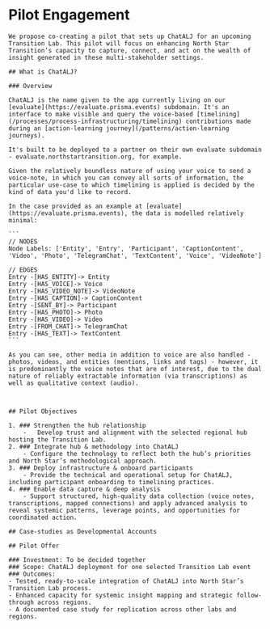 
# Pilot Engagement

<PageGate requiredPassword="norstapri123">

	We propose co-creating a pilot that sets up ChatALJ for an upcoming Transition Lab. This pilot will focus on enhancing North Star Transition’s capacity to capture, connect, and act on the wealth of insight generated in these multi-stakeholder settings.

	## What is ChatALJ?

	### Overview

	ChatALJ is the name given to the app currently living on our [evaluate](https://evaluate.prisma.events) subdomain. It's an interface to make visible and query the voice-based [timelining](/processes/process-infrastructuring/timelining) contributions made during an [action-learning journey](/patterns/action-learning journeys). 

	It's built to be deployed to a partner on their own evaluate subdomain - evaluate.northstartransition.org, for example. 

	Given the relatively boundless nature of using your voice to send a voice-note, in which you can convey all sorts of information, the particular use-case to which timelining is applied is decided by the kind of data you'd like to record. 
	
	In the case provided as an example at [evaluate](https://evaluate.prisma.events), the data is modelled relatively minimal: 

	```
	// NODES
	Node Labels: ['Entity', 'Entry', 'Participant', 'CaptionContent', 'Video', 'Photo', 'TelegramChat', 'TextContent', 'Voice', 'VideoNote']

	// EDGES
	Entry -[HAS_ENTITY]-> Entity
	Entry -[HAS_VOICE]-> Voice
	Entry -[HAS_VIDEO_NOTE]-> VideoNote
	Entry -[HAS_CAPTION]-> CaptionContent
	Entry -[SENT_BY]-> Participant
	Entry -[HAS_PHOTO]-> Photo
	Entry -[HAS_VIDEO]-> Video
	Entry -[FROM_CHAT]-> TelegramChat
	Entry -[HAS_TEXT]-> TextContent
	```

	As you can see, other media in addition to voice are also handled - photos, videos, and entities (mentions, links and tags) - however, it is predominantly the voice notes that are of interest, due to the dual nature of reliably extractable information (via transcriptions) as well as qualitative context (audio). 



	## Pilot Objectives
	
	1. ### Strengthen the hub relationship
		- 	Develop trust and alignment with the selected regional hub hosting the Transition Lab.
	2. ### Integrate hub & methodology into ChatALJ
		- Configure the technology to reflect both the hub’s priorities and North Star’s methodological approach.
	3. ### Deploy infrastructure & onboard participants
		- Provide the technical and operational setup for ChatALJ, including participant onboarding to timelining practices.
	4. ### Enable data capture & deep analysis
		- Support structured, high-quality data collection (voice notes, transcriptions, mapped connections) and apply advanced analysis to reveal systemic patterns, leverage points, and opportunities for coordinated action.

	## Case-studies as Developmental Accounts

	## Pilot Offer

	### Investment: To be decided together
	### Scope: ChatALJ deployment for one selected Transition Lab event
	### Outcomes:
	- Tested, ready-to-scale integration of ChatALJ into North Star’s Transition Lab process.
	- Enhanced capacity for systemic insight mapping and strategic follow-through across regions.
	- A documented case study for replication across other labs and regions.

</PageGate>